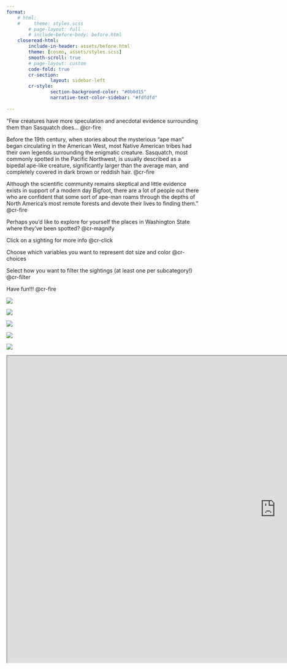 ```yaml
---
format:
    # html: 
    #     theme: styles.scss
        # page-layout: full
        # include-before-body: before.html
    closeread-html:
        include-in-header: assets/before.html
        theme: [cosmo, assets/styles.scss]
        smooth-scroll: true
        # page-layout: custom
        code-fold: true
        cr-section:
                layout: sidebar-left
        cr-style:
                section-background-color: "#0b0d15"
                narrative-text-color-sidebar: "#fdfdfd"
                
---
```


:::: cr-section
"Few creatures have more speculation and anecdotal evidence surrounding them than Sasquatch does... @cr-fire

Before the 19th century, when stories about the mysterious “ape man” began circulating in the American West, most Native American tribes had their own legends surrounding the enigmatic creature. Sasquatch, most commonly spotted in the Pacific Northwest, is usually described as a bipedal ape-like creature, significantly larger than the average man, and completely covered in dark brown or reddish hair. @cr-fire

Although the scientific community remains skeptical and little evidence exists in support of a modern day Bigfoot, there are a lot of people out there who are confident that some sort of ape-man roams through the depths of North America’s most remote forests and devote their lives to finding them." @cr-fire

Perhaps you'd like to explore for yourself the places in Washington State where they've been spotted? @cr-magnify

Click on a sighting for more info @cr-click

Choose which variables you want to represent dot size and color @cr-choices

Select how you want to filter the sightings (at least one per subcategory!) @cr-filter  

Have fun!!! @cr-fire

::: {#cr-fire}
![](images/fire.gif)
:::

::: {#cr-magnify}
![](images/magnify_feets.jpg)
:::


::: {#cr-click}
![](images/click.gif)
:::

::: {#cr-choices}
![](images/choices.gif)

:::

::: {#cr-filter}
![](images/filter.gif)

:::

```{=html}
<iframe id="bigfoots-map" width="1400" height="800" src="https://russellshean.shinyapps.io/bigfoot-map-shiny" title="bigfoot-shiny-app"></iframe>
```


::::
